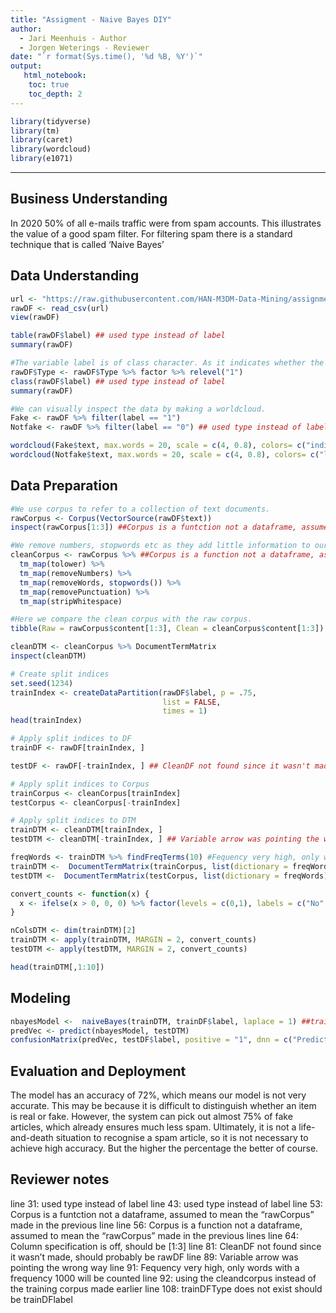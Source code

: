 ---
title: "Assigment - Naive Bayes DIY"
author:
  - Jari Meenhuis - Author
  - Jorgen Weterings - Reviewer
date: "`r format(Sys.time(), '%d %B, %Y')`"
output:
   html_notebook:
    toc: true
    toc_depth: 2
---

```{r}
library(tidyverse)
library(tm)
library(caret)
library(wordcloud)
library(e1071)
```
---

## Business Understanding
In 2020 50% of all e-mails traffic were from spam accounts. This illustrates the value of a good spam filter. For filtering spam there is a standard technique that is called 'Naive Bayes'

## Data Understanding
```{r}
url <- "https://raw.githubusercontent.com/HAN-M3DM-Data-Mining/assignments/master/datasets/NB-fakenews.csv"
rawDF <- read_csv(url)
view(rawDF)

table(rawDF$label) ## used type instead of label
summary(rawDF)
```

```{r}
#The variable label is of class character. As it indicates whether the message is fake or not.
rawDF$Type <- rawDF$Type %>% factor %>% relevel("1")
class(rawDF$label) ## used type instead of label
summary(rawDF)

#We can visually inspect the data by making a worldcloud.
Fake <- rawDF %>% filter(label == "1")
Notfake <- rawDF %>% filter(label == "0") ## used type instead of label

wordcloud(Fake$text, max.words = 20, scale = c(4, 0.8), colors= c("indianred1","indianred2","indianred3","indianred"))
wordcloud(Notfake$text, max.words = 20, scale = c(4, 0.8), colors= c("lightsteelblue1","lightsteelblue2","lightsteelblue3","lightsteelblue"))
```

## Data Preparation
```{r}
#We use corpus to refer to a collection of text documents. 
rawCorpus <- Corpus(VectorSource(rawDF$text))
inspect(rawCorpus[1:3]) ##Corpus is a funtction not a dataframe, assumed to mean the "rawCorpus" made in the previous line

#We remove numbers, stopwords etc as they add little information to our model. 
cleanCorpus <- rawCorpus %>% ##Corpus is a function not a dataframe, assumed to mean the "rawCorpus" made in the previous lines
  tm_map(tolower) %>%
  tm_map(removeNumbers) %>%
  tm_map(removeWords, stopwords()) %>%
  tm_map(removePunctuation) %>%
  tm_map(stripWhitespace)

#Here we compare the clean corpus with the raw corpus.
tibble(Raw = rawCorpus$content[1:3], Clean = cleanCorpus$content[1:3]) ## Column specification is off, should be [1:3]

cleanDTM <- cleanCorpus %>% DocumentTermMatrix
inspect(cleanDTM)
```

```{r}
# Create split indices
set.seed(1234)
trainIndex <- createDataPartition(rawDF$label, p = .75, 
                                  list = FALSE, 
                                  times = 1)
head(trainIndex)

# Apply split indices to DF
trainDF <- rawDF[trainIndex, ]

testDF <- rawDF[-trainIndex, ] ## CleanDF not found since it wasn't made, should probably be rawDF

# Apply split indices to Corpus
trainCorpus <- cleanCorpus[trainIndex]
testCorpus <- cleanCorpus[-trainIndex]

# Apply split indices to DTM
trainDTM <- cleanDTM[trainIndex, ]
testDTM <- cleanDTM[-trainIndex, ] ## Variable arrow was pointing the wrong way

freqWords <- trainDTM %>% findFreqTerms(10) #Fequency very high, only words with a frequency 1000 will be counted
trainDTM <-  DocumentTermMatrix(trainCorpus, list(dictionary = freqWords)) ##using the cleandcorpus instead of the training corpus made earlier
testDTM <-  DocumentTermMatrix(testCorpus, list(dictionary = freqWords))

convert_counts <- function(x) {
  x <- ifelse(x > 0, 0, 0) %>% factor(levels = c(0,1), labels = c("No", "Yes"))
}

nColsDTM <- dim(trainDTM)[2]
trainDTM <- apply(trainDTM, MARGIN = 2, convert_counts)
testDTM <- apply(testDTM, MARGIN = 2, convert_counts)

head(trainDTM[,1:10])
```

## Modeling
```{r}
nbayesModel <-  naiveBayes(trainDTM, trainDF$label, laplace = 1) ##trainDF$Type does not exist should be trainDF$label
predVec <- predict(nbayesModel, testDTM)
confusionMatrix(predVec, testDF$label, positive = "1", dnn = c("Prediction", "True"))
```


## Evaluation and Deployment
The model has an accuracy of 72%, which means our model is not very accurate. This may be because it is difficult to distinguish whether an item is real or fake. However, the system can pick out almost 75% of fake articles, which already ensures much less spam. Ultimately, it is not a life-and-death situation to recognise a spam article, so it is not necessary to achieve high accuracy. But the higher the percentage the better of course.

## Reviewer notes
line 31: used type instead of label
line 43: used type instead of label
line 53: Corpus is a funtction not a dataframe, assumed to mean the "rawCorpus" made in the previous line
line 56: Corpus is a function not a dataframe, assumed to mean the "rawCorpus" made in the previous lines
line 64: Column specification is off, should be [1:3]
line 81: CleanDF not found since it wasn't made, should probably be rawDF
line 89: Variable arrow was pointing the wrong way
line 91: Fequency very high, only words with a frequency 1000 will be counted
line 92: using the cleandcorpus instead of the training corpus made earlier
line 108: trainDFType does not exist should be trainDFlabel